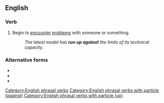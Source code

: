 ==English==

===Verb===
{{head|en|verb}}

# Begin to [[encounter]] [[problems]] with someone or something.
#: ''The latest model has '''run up against''' the limits of its technical capacity.''

===Alternative forms===
* {{l|en|ran up against}}
* {{l|en|running up against}}
* {{l|en|runs up against}}

[[Category:English phrasal verbs]]
[[Category:English phrasal verbs with particle (against)]]
[[Category:English phrasal verbs with particle (up)]]